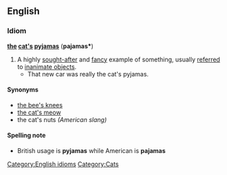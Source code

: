==English==
===Idiom===
[[Category:English idioms]]
'''[[the]] [[cat]][['s]] [[pyjamas]]''' ('''pajamas*''')
#A highly [[sought-after]] and [[fancy]] example of something, usually [[referred]] to [[inanimate object]]s. 
#* That new car was really the cat's pyjamas.

====Synonyms====
*[[the bee's knees]]
*[[the cat's meow]]
* the cat's nuts ''(American slang)''

==== Spelling note ====
*British usage is '''pyjamas''' while American is '''pajamas'''
[[Category:Cats]]
